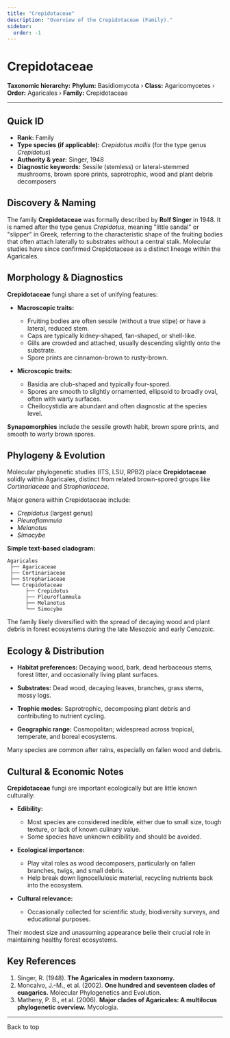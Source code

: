 ```yaml
---
title: "Crepidotaceae"
description: "Overview of the Crepidotaceae (Family)."
sidebar:
  order: -1
---
```



# Crepidotaceae <Badge variant="note" text="Family" />

**Taxonomic hierarchy:** **Phylum:** Basidiomycota › **Class:** Agaricomycetes › **Order:** Agaricales › **Family:** Crepidotaceae

---

## Quick ID
* **Rank:** Family  
* **Type species (if applicable):** _Crepidotus mollis_ (for the type genus _Crepidotus_)  
* **Authority & year:** Singer, 1948  
* **Diagnostic keywords:** Sessile (stemless) or lateral-stemmed mushrooms, brown spore prints, saprotrophic, wood and plant debris decomposers  

## Discovery & Naming
The family **Crepidotaceae** was formally described by **Rolf Singer** in 1948. It is named after the type genus _Crepidotus_, meaning "little sandal" or "slipper" in Greek, referring to the characteristic shape of the fruiting bodies that often attach laterally to substrates without a central stalk. Molecular studies have since confirmed Crepidotaceae as a distinct lineage within the Agaricales.

## Morphology & Diagnostics
**Crepidotaceae** fungi share a set of unifying features:

- **Macroscopic traits:**
  - Fruiting bodies are often sessile (without a true stipe) or have a lateral, reduced stem.
  - Caps are typically kidney-shaped, fan-shaped, or shell-like.
  - Gills are crowded and attached, usually descending slightly onto the substrate.
  - Spore prints are cinnamon-brown to rusty-brown.

- **Microscopic traits:**
  - Basidia are club-shaped and typically four-spored.
  - Spores are smooth to slightly ornamented, ellipsoid to broadly oval, often with warty surfaces.
  - Cheilocystidia are abundant and often diagnostic at the species level.

**Synapomorphies** include the sessile growth habit, brown spore prints, and smooth to warty brown spores.

## Phylogeny & Evolution
Molecular phylogenetic studies (ITS, LSU, RPB2) place **Crepidotaceae** solidly within Agaricales, distinct from related brown-spored groups like _Cortinariaceae_ and _Strophariaceae_.

Major genera within Crepidotaceae include:

- _Crepidotus_ (largest genus)
- _Pleuroflammula_
- _Melanotus_
- _Simocybe_

**Simple text-based cladogram:**
```
Agaricales
 ├── Agaricaceae
 ├── Cortinariaceae
 ├── Strophariaceae
 └── Crepidotaceae
      ├── Crepidotus
      ├── Pleuroflammula
      ├── Melanotus
      └── Simocybe
```
The family likely diversified with the spread of decaying wood and plant debris in forest ecosystems during the late Mesozoic and early Cenozoic.

## Ecology & Distribution
- **Habitat preferences:** Decaying wood, bark, dead herbaceous stems, forest litter, and occasionally living plant surfaces.
- **Substrates:** Dead wood, decaying leaves, branches, grass stems, mossy logs.
- **Trophic modes:** Saprotrophic, decomposing plant debris and contributing to nutrient cycling.

- **Geographic range:** Cosmopolitan; widespread across tropical, temperate, and boreal ecosystems.

Many species are common after rains, especially on fallen wood and debris.

## Cultural & Economic Notes
**Crepidotaceae** fungi are important ecologically but are little known culturally:

- **Edibility:**
  - Most species are considered inedible, either due to small size, tough texture, or lack of known culinary value.
  - Some species have unknown edibility and should be avoided.

- **Ecological importance:**
  - Play vital roles as wood decomposers, particularly on fallen branches, twigs, and small debris.
  - Help break down lignocellulosic material, recycling nutrients back into the ecosystem.

- **Cultural relevance:**
  - Occasionally collected for scientific study, biodiversity surveys, and educational purposes.

Their modest size and unassuming appearance belie their crucial role in maintaining healthy forest ecosystems.

## Key References
1. Singer, R. (1948). **The Agaricales in modern taxonomy.**  
2. Moncalvo, J.-M., et al. (2002). **One hundred and seventeen clades of euagarics.** Molecular Phylogenetics and Evolution.  
3. Matheny, P. B., et al. (2006). **Major clades of Agaricales: A multilocus phylogenetic overview.** Mycologia.  

---

<LinkButton href="#top" variant="minimal" icon="arrow-up">
  Back to top
</LinkButton>
